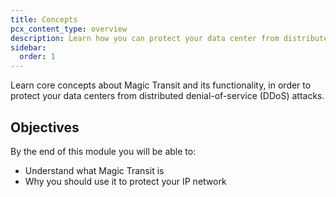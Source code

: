 ```yaml
---
title: Concepts
pcx_content_type: overview
description: Learn how you can protect your data center from distributed denial-of-service (DDoS) attacks with Magic Transit.
sidebar:
  order: 1
---
```


Learn core concepts about Magic Transit and its functionality, in order to protect your data centers from distributed denial-of-service (DDoS) attacks.

## Objectives

By the end of this module you will be able to:
- Understand what Magic Transit is
- Why you should use it to protect your IP network

